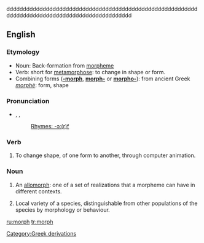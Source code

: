 {{wikipedia}}dddddddddddddddddddddddddddddddddddddddddddddddddddddddddddddddddddddddddddddddddddddddddddddddd
==English==

===Etymology===
*Noun: Back-formation from [[morpheme]]
*Verb: short for [[metamorphose]]: to change in shape or form.
*Combining forms ('''[[-morph]]''', '''[[morph-]]''' or '''[[morpho-]]'''): from ancient Greek ''[[morphè]]'': form, shape

===Pronunciation===
*{{AHD|mô(r)f}}, {{IPA|/mɔː(r)f/}}, {{SAMPA|/mO:(r)f/}}
*: [[Rhymes:English:-ɔː(r)f|Rhymes: -ɔː(r)f]]

===Verb===
{{en-verb}}

# {{colloquial}} To change shape, of one form to another, through computer animation.

===Noun===
{{en-noun}}

# {{linguistics}} An [[allomorph]]: one of a set of realizations that a morpheme can have in different contexts.
# {{biology}} Local variety of a species, distinguishable from other populations of the species by morphology or behaviour.

[[Category:Greek derivations]]

[[ru:morph]]
[[tr:morph]]